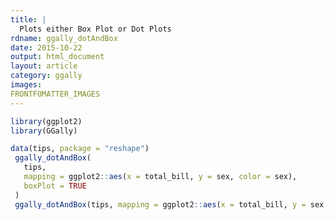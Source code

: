 ```yaml
---
title: |
  Plots either Box Plot or Dot Plots
rdname: ggally_dotAndBox
date: 2015-10-22
output: html_document
layout: article
category: ggally
images:
FRONTFOMATTER_IMAGES
---
```


```r
library(ggplot2)
library(GGally)
```

```r

data(tips, package = "reshape")
 ggally_dotAndBox(
   tips,
   mapping = ggplot2::aes(x = total_bill, y = sex, color = sex),
   boxPlot = TRUE
 )
 ggally_dotAndBox(tips, mapping = ggplot2::aes(x = total_bill, y = sex, color = sex), boxPlot=FALSE)



```